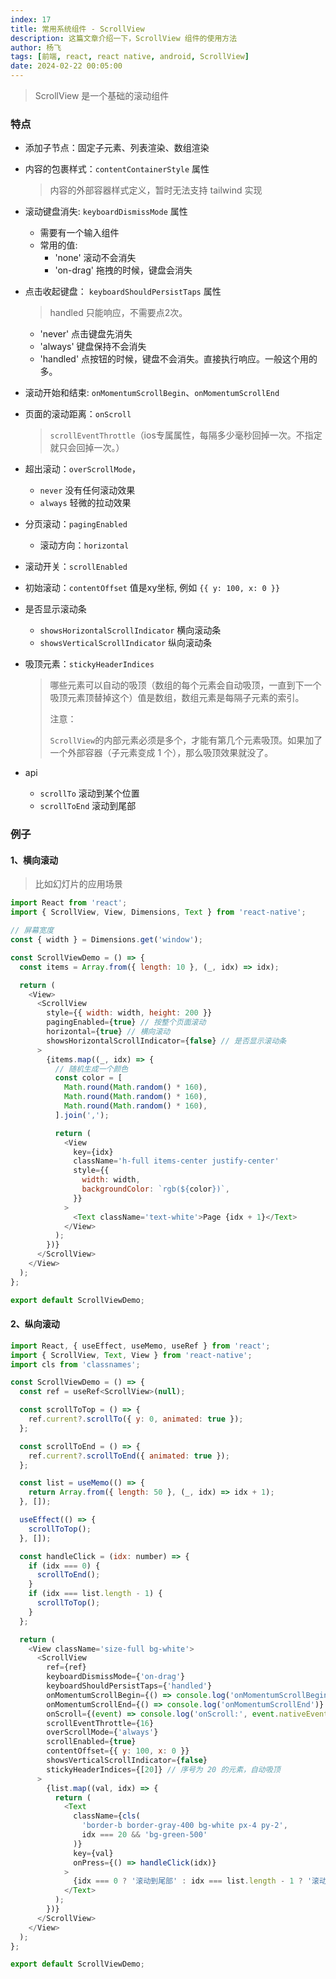 ```yaml
---
index: 17
title: 常用系统组件 - ScrollView
description: 这篇文章介绍一下，ScrollView 组件的使用方法
author: 杨飞
tags: [前端, react, react native, android, ScrollView]
date: 2024-02-22 00:05:00
---
```


> ScrollView 是一个基础的滚动组件

### 特点

- 添加子节点：固定子元素、列表渲染、数组渲染

- 内容的包裹样式：`contentContainerStyle` 属性
  > 内容的外部容器样式定义，暂时无法支持 tailwind 实现

- 滚动键盘消失: `keyboardDismissMode` 属性
  - 需要有一个输入组件
  - 常用的值:
    - 'none' 滚动不会消失
    - 'on-drag' 拖拽的时候，键盘会消失

- 点击收起键盘： `keyboardShouldPersistTaps` 属性
  > handled 只能响应，不需要点2次。
  - 'never' 点击键盘先消失
  - 'always' 键盘保持不会消失
  - 'handled' 点按钮的时候，键盘不会消失。直接执行响应。一般这个用的多。

- 滚动开始和结束: `onMomentumScrollBegin`、`onMomentumScrollEnd`

- 页面的滚动距离：`onScroll`
  > `scrollEventThrottle`（ios专属属性，每隔多少毫秒回掉一次。不指定就只会回掉一次。）

- 超出滚动：`overScrollMode`，
  - `never` 没有任何滚动效果
  - `always` 轻微的拉动效果

- 分页滚动：`pagingEnabled`
  - 滚动方向：`horizontal`

- 滚动开关：`scrollEnabled`

- 初始滚动：`contentOffset` 值是xy坐标, 例如 `{{ y: 100, x: 0 }}`

- 是否显示滚动条
  - `showsHorizontalScrollIndicator` 横向滚动条
  - `showsVerticalScrollIndicator` 纵向滚动条

- 吸顶元素：`stickyHeaderIndices`
  > 哪些元素可以自动的吸顶（数组的每个元素会自动吸顶，一直到下一个吸顶元素顶替掉这个）值是数组，数组元素是每隔子元素的索引。
  >
  > 注意：
  >
  > `ScrollView`的内部元素必须是多个，才能有第几个元素吸顶。如果加了一个外部容器（子元素变成 1 个），那么吸顶效果就没了。

- api
  - `scrollTo` 滚动到某个位置
  - `scrollToEnd` 滚动到尾部


### 例子

#### 1、横向滚动
> 比如幻灯片的应用场景

```javascript
import React from 'react';
import { ScrollView, View, Dimensions, Text } from 'react-native';

// 屏幕宽度
const { width } = Dimensions.get('window');

const ScrollViewDemo = () => {
  const items = Array.from({ length: 10 }, (_, idx) => idx);

  return (
    <View>
      <ScrollView
        style={{ width: width, height: 200 }}
        pagingEnabled={true} // 按整个页面滚动
        horizontal={true} // 横向滚动
        showsHorizontalScrollIndicator={false} // 是否显示滚动条
      >
        {items.map((_, idx) => {
          // 随机生成一个颜色
          const color = [
            Math.round(Math.random() * 160),
            Math.round(Math.random() * 160),
            Math.round(Math.random() * 160),
          ].join(',');

          return (
            <View
              key={idx}
              className='h-full items-center justify-center'
              style={{
                width: width,
                backgroundColor: `rgb(${color})`,
              }}
            >
              <Text className='text-white'>Page {idx + 1}</Text>
            </View>
          );
        })}
      </ScrollView>
    </View>
  );
};

export default ScrollViewDemo;
```

#### 2、纵向滚动

```javascript
import React, { useEffect, useMemo, useRef } from 'react';
import { ScrollView, Text, View } from 'react-native';
import cls from 'classnames';

const ScrollViewDemo = () => {
  const ref = useRef<ScrollView>(null);

  const scrollToTop = () => {
    ref.current?.scrollTo({ y: 0, animated: true });
  };

  const scrollToEnd = () => {
    ref.current?.scrollToEnd({ animated: true });
  };

  const list = useMemo(() => {
    return Array.from({ length: 50 }, (_, idx) => idx + 1);
  }, []);

  useEffect(() => {
    scrollToTop();
  }, []);

  const handleClick = (idx: number) => {
    if (idx === 0) {
      scrollToEnd();
    }
    if (idx === list.length - 1) {
      scrollToTop();
    }
  };

  return (
    <View className='size-full bg-white'>
      <ScrollView
        ref={ref}
        keyboardDismissMode={'on-drag'}
        keyboardShouldPersistTaps={'handled'}
        onMomentumScrollBegin={() => console.log('onMomentumScrollBegin')}
        onMomentumScrollEnd={() => console.log('onMomentumScrollEnd')}
        onScroll={(event) => console.log('onScroll:', event.nativeEvent.contentOffset.y)}
        scrollEventThrottle={16}
        overScrollMode={'always'}
        scrollEnabled={true}
        contentOffset={{ y: 100, x: 0 }}
        showsVerticalScrollIndicator={false}
        stickyHeaderIndices={[20]} // 序号为 20 的元素，自动吸顶
      >
        {list.map((val, idx) => {
          return (
            <Text
              className={cls(
                'border-b border-gray-400 bg-white px-4 py-2',
                idx === 20 && 'bg-green-500'
              )}
              key={val}
              onPress={() => handleClick(idx)}
            >
              {idx === 0 ? '滚动到尾部' : idx === list.length - 1 ? '滚动到顶部' : `item-${val}`}
            </Text>
          );
        })}
      </ScrollView>
    </View>
  );
};

export default ScrollViewDemo;
```
